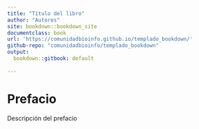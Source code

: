 ```yaml
---
title: "Título del libro"
author: "Autores"
site: bookdown::bookdown_site
documentclass: book
url: 'https://comunidadbioinfo.github.io/templado_bookdown/'
github-repo: "comunidadbioinfo/templado_bookdown"
output:
  bookdown::gitbook: default
  
---
```


# Prefacio

Descripción del prefacio
